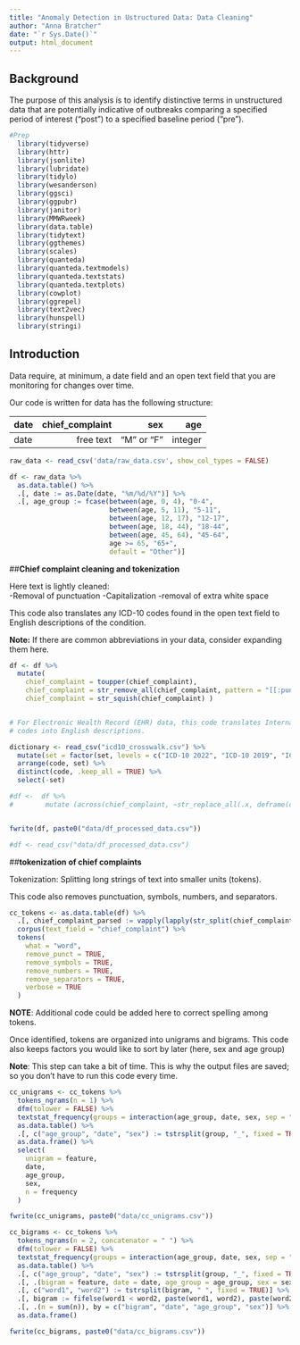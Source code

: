 ---
title: "Anomaly Detection in Ustructured Data: Data Cleaning"
author: "Anna Bratcher"
date: "`r Sys.Date()`"
output: html_document
---

## **Background**

The purpose of this analysis is to identify distinctive terms in unstructured data that are potentially indicative of outbreaks comparing a specified period of interest ("post") to a specified baseline period ("pre"). 




```{r setup, include=FALSE}

#Prep
  library(tidyverse)
  library(httr)
  library(jsonlite) 
  library(lubridate)
  library(tidylo)
  library(wesanderson)
  library(ggsci)
  library(ggpubr)
  library(janitor)
  library(MMWRweek)
  library(data.table)
  library(tidytext)
  library(ggthemes)
  library(scales)
  library(quanteda)
  library(quanteda.textmodels)
  library(quanteda.textstats)
  library(quanteda.textplots)
  library(cowplot)
  library(ggrepel)
  library(text2vec)
  library(hunspell)
  library(stringi)
```


## **Introduction**

Data require, at minimum, a date field and an open text field that you are monitoring for changes over time. 

Our code is written for data has the following structure: 

| date   | chief_complaint           | sex          | age          |
|--------|--------------------------:|-------------:|-------------:|
| date   | free text	               | “M” or “F”   |	integer      |

			 	         
```{r data pull, echo=FALSE}


raw_data <- read_csv('data/raw_data.csv', show_col_types = FALSE)

```

```{r process data, echo = FALSE, warning = FALSE, message = FALSE, eval = FALSE}

df <- raw_data %>%
  as.data.table() %>%
  .[, date := as.Date(date, "%m/%d/%Y")] %>%
  .[, age_group := fcase(between(age, 0, 4), "0-4",
                         between(age, 5, 11), "5-11",
                         between(age, 12, 17), "12-17", 
                         between(age, 18, 44), "18-44", 
                         between(age, 45, 64), "45-64",
                         age >= 65, "65+",
                         default = "Other")]

```




##**Chief complaint cleaning and tokenization** 

Here text is lightly cleaned:  
  -Removal of punctuation 
  -Capitalization 
  -removal of extra white space

This code also translates any ICD-10 codes found in the open text field to English descriptions of the condition. 

**Note:** If there are common abbreviations in your data, consider expanding them here. 

```{r clean chief complaint, echo = FALSE, warning = FALSE, message = FALSE, eval = FALSE}

df <- df %>%
  mutate(
    chief_complaint = toupper(chief_complaint),
    chief_complaint = str_remove_all(chief_complaint, pattern = "[[:punct:]]"),
    chief_complaint = str_squish(chief_complaint) )


# For Electronic Health Record (EHR) data, this code translates International Classification of Disease (ICD)
# codes into English descriptions. 

dictionary <- read_csv("icd10_crosswalk.csv") %>%
  mutate(set = factor(set, levels = c("ICD-10 2022", "ICD-10 2019", "ICD-10 2009"))) %>%
  arrange(code, set) %>%
  distinct(code, .keep_all = TRUE) %>%
  select(-set)

#df <-  df %>%
#        mutate (across(chief_complaint, ~str_replace_all(.x, deframe(dictionary))))


fwrite(df, paste0("data/df_processed_data.csv"))

#df <- read_csv("data/df_processed_data.csv")

```



##**tokenization of chief complaints**

Tokenization: Splitting long strings of text into smaller units (tokens).

This code also removes punctuation, symbols, numbers, and separators. 

```{r tokenization, echo = FALSE, warning = FALSE, message = FALSE, eval = FALSE}

cc_tokens <- as.data.table(df) %>%
  .[, chief_complaint_parsed := vapply(lapply(str_split(chief_complaint, " "), unique), paste, character(1L), collapse = " ")] %>%
  corpus(text_field = "chief_complaint") %>%
  tokens(
    what = "word",
    remove_punct = TRUE, 
    remove_symbols = TRUE,
    remove_numbers = TRUE,
    remove_separators = TRUE,
    verbose = TRUE
  ) 

```

**NOTE**: Additional code could be added here to correct spelling among tokens. 

Once identified, tokens are organized into unigrams and bigrams. This code also keeps factors you would like to sort by later (here, sex and age group)

**Note**: This step can take a bit of time. This is why the output files are saved; so you don't have to run this code every time.  


```{r unigrams/bigrams, echo = FALSE, warning = FALSE, message = FALSE, eval = FALSE}
cc_unigrams <- cc_tokens %>%
  tokens_ngrams(n = 1) %>%
  dfm(tolower = FALSE) %>%
  textstat_frequency(groups = interaction(age_group, date, sex, sep = "_")) %>%
  as.data.table() %>%
  .[, c("age_group", "date", "sex") := tstrsplit(group, "_", fixed = TRUE)] %>%
  as.data.frame() %>%
  select(
    unigram = feature, 
    date,
    age_group,
    sex,
    n = frequency
  ) 

fwrite(cc_unigrams, paste0("data/cc_unigrams.csv"))

cc_bigrams <- cc_tokens %>%
  tokens_ngrams(n = 2, concatenator = " ") %>%
  dfm(tolower = FALSE) %>%
  textstat_frequency(groups = interaction(age_group, date, sex, sep = "_")) %>%
  as.data.table() %>%
  .[, c("age_group", "date", "sex") := tstrsplit(group, "_", fixed = TRUE)] %>%
  .[, .(bigram = feature, date = date, age_group = age_group, sex = sex, n = frequency)] %>%
  .[, c("word1", "word2") := tstrsplit(bigram, " ", fixed = TRUE)] %>%
  .[, bigram := fifelse(word1 < word2, paste(word1, word2), paste(word2, word1))] %>%
  .[, .(n = sum(n)), by = c("bigram", "date", "age_group", "sex")] %>%
  as.data.frame()  

fwrite(cc_bigrams, paste0("data/cc_bigrams.csv"))

```


